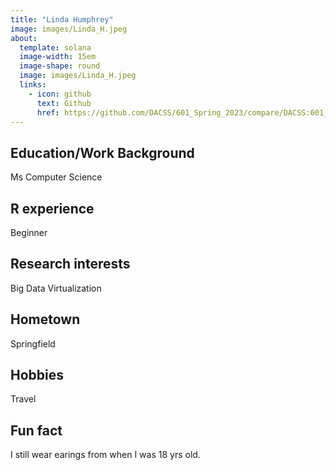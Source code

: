```yaml
---
title: "Linda Humphrey"
image: images/Linda_H.jpeg
about:
  template: solana
  image-width: 15em
  image-shape: round
  image: images/Linda_H.jpeg
  links:
    - icon: github
      text: Github
      href: https://github.com/DACSS/601_Spring_2023/compare/DACSS:601_Spring_2023:template...LindaHumphrey:601_Spring_2023:template
---
```




## Education/Work Background

Ms Computer Science

## R experience

Beginner

## Research interests

Big Data Virtualization

## Hometown

Springfield

## Hobbies

Travel

## Fun fact

I still wear earings from when I was 18 yrs old.
